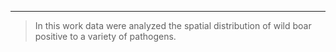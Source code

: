 ***
> In this work data were analyzed the spatial distribution of wild boar positive to a variety of pathogens.   